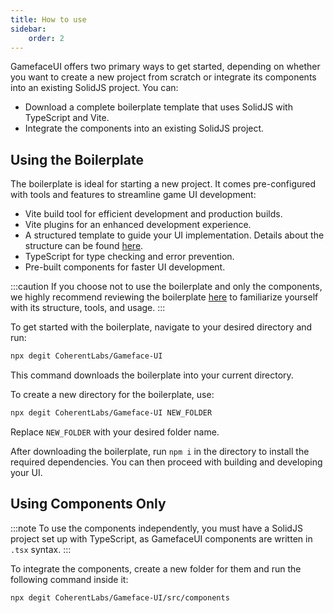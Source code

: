 ---
title: How to use
sidebar:
    order: 2
---

GamefaceUI offers two primary ways to get started, depending on whether you want to create a new project from scratch or integrate its components into an existing SolidJS project. You can:

* Download a complete boilerplate template that uses SolidJS with TypeScript and Vite.
* Integrate the components into an existing SolidJS project.

## Using the Boilerplate

The boilerplate is ideal for starting a new project. It comes pre-configured with tools and features to streamline game UI development:

* Vite build tool for efficient development and production builds.
* Vite plugins for an enhanced development experience.
* A structured template to guide your UI implementation. Details about the structure can be found [here](/concepts/template).
* TypeScript for type checking and error prevention.
* Pre-built components for faster UI development.

:::caution
If you choose not to use the boilerplate and only the components, we highly recommend reviewing the boilerplate [here](https://github.com/CoherentLabs/Gameface-UI) to familiarize yourself with its structure, tools, and usage.
:::

To get started with the boilerplate, navigate to your desired directory and run:

```bash
npx degit CoherentLabs/Gameface-UI
```

This command downloads the boilerplate into your current directory.

To create a new directory for the boilerplate, use:

```bash
npx degit CoherentLabs/Gameface-UI NEW_FOLDER
```

Replace `NEW_FOLDER` with your desired folder name.

After downloading the boilerplate, run `npm i` in the directory to install the required dependencies. You can then proceed with building and developing your UI.

## Using Components Only

:::note
To use the components independently, you must have a SolidJS project set up with TypeScript, as GamefaceUI components are written in `.tsx` syntax.
:::

To integrate the components, create a new folder for them and run the following command inside it:

```bash
npx degit CoherentLabs/Gameface-UI/src/components
```
